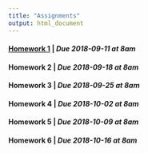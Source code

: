 ```yaml
---
title: "Assignments"
output: html_document
---
```


#### [Homework 1](hw1.html) | *Due 2018-09-11 at 8am*
#### Homework 2 | *Due 2018-09-18 at 8am*
#### Homework 3 | *Due 2018-09-25 at 8am*
#### Homework 4 | *Due 2018-10-02 at 8am*
#### Homework 5 | *Due 2018-10-09 at 8am*
#### Homework 6 | *Due 2018-10-16 at 8am*